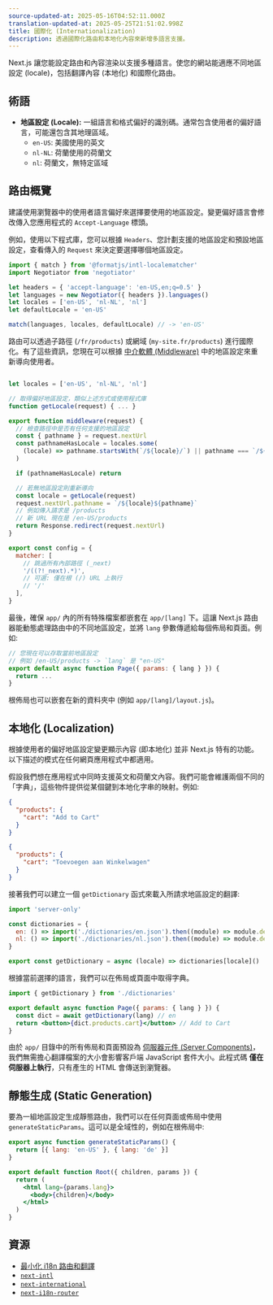 ```yaml
---
source-updated-at: 2025-05-16T04:52:11.000Z
translation-updated-at: 2025-05-25T21:51:02.998Z
title: 國際化 (Internationalization)
description: 透過國際化路由和本地化內容來新增多語言支援。
---
```


Next.js 讓您能設定路由和內容渲染以支援多種語言。使您的網站能適應不同地區設定 (locale)，包括翻譯內容 (本地化) 和國際化路由。

## 術語

- **地區設定 (Locale):** 一組語言和格式偏好的識別碼。通常包含使用者的偏好語言，可能還包含其地理區域。
  - `en-US`: 美國使用的英文
  - `nl-NL`: 荷蘭使用的荷蘭文
  - `nl`: 荷蘭文，無特定區域

## 路由概覽

建議使用瀏覽器中的使用者語言偏好來選擇要使用的地區設定。變更偏好語言會修改傳入您應用程式的 `Accept-Language` 標頭。

例如，使用以下程式庫，您可以根據 `Headers`、您計劃支援的地區設定和預設地區設定，查看傳入的 `Request` 來決定要選擇哪個地區設定。

```js filename="middleware.js"
import { match } from '@formatjs/intl-localematcher'
import Negotiator from 'negotiator'

let headers = { 'accept-language': 'en-US,en;q=0.5' }
let languages = new Negotiator({ headers }).languages()
let locales = ['en-US', 'nl-NL', 'nl']
let defaultLocale = 'en-US'

match(languages, locales, defaultLocale) // -> 'en-US'
```

路由可以透過子路徑 (`/fr/products`) 或網域 (`my-site.fr/products`) 進行國際化。有了這些資訊，您現在可以根據 [中介軟體 (Middleware)](/docs/app/building-your-application/routing/middleware) 中的地區設定來重新導向使用者。

```js filename="middleware.js"

let locales = ['en-US', 'nl-NL', 'nl']

// 取得偏好地區設定，類似上述方式或使用程式庫
function getLocale(request) { ... }

export function middleware(request) {
  // 檢查路徑中是否有任何支援的地區設定
  const { pathname } = request.nextUrl
  const pathnameHasLocale = locales.some(
    (locale) => pathname.startsWith(`/${locale}/`) || pathname === `/${locale}`
  )

  if (pathnameHasLocale) return

  // 若無地區設定則重新導向
  const locale = getLocale(request)
  request.nextUrl.pathname = `/${locale}${pathname}`
  // 例如傳入請求是 /products
  // 新 URL 現在是 /en-US/products
  return Response.redirect(request.nextUrl)
}

export const config = {
  matcher: [
    // 跳過所有內部路徑 (_next)
    '/((?!_next).*)',
    // 可選: 僅在根 (/) URL 上執行
    // '/'
  ],
}
```

最後，確保 `app/` 內的所有特殊檔案都嵌套在 `app/[lang]` 下。這讓 Next.js 路由器能動態處理路由中的不同地區設定，並將 `lang` 參數傳遞給每個佈局和頁面。例如:

```jsx filename="app/[lang]/page.js"
// 您現在可以存取當前地區設定
// 例如 /en-US/products -> `lang` 是 "en-US"
export default async function Page({ params: { lang } }) {
  return ...
}
```

根佈局也可以嵌套在新的資料夾中 (例如 `app/[lang]/layout.js`)。

## 本地化 (Localization)

根據使用者的偏好地區設定變更顯示內容 (即本地化) 並非 Next.js 特有的功能。以下描述的模式在任何網頁應用程式中都適用。

假設我們想在應用程式中同時支援英文和荷蘭文內容。我們可能會維護兩個不同的「字典」，這些物件提供從某個鍵到本地化字串的映射。例如:

```json filename="dictionaries/en.json"
{
  "products": {
    "cart": "Add to Cart"
  }
}
```

```json filename="dictionaries/nl.json"
{
  "products": {
    "cart": "Toevoegen aan Winkelwagen"
  }
}
```

接著我們可以建立一個 `getDictionary` 函式來載入所請求地區設定的翻譯:

```jsx filename="app/[lang]/dictionaries.js"
import 'server-only'

const dictionaries = {
  en: () => import('./dictionaries/en.json').then((module) => module.default),
  nl: () => import('./dictionaries/nl.json').then((module) => module.default),
}

export const getDictionary = async (locale) => dictionaries[locale]()
```

根據當前選擇的語言，我們可以在佈局或頁面中取得字典。

```jsx filename="app/[lang]/page.js"
import { getDictionary } from './dictionaries'

export default async function Page({ params: { lang } }) {
  const dict = await getDictionary(lang) // en
  return <button>{dict.products.cart}</button> // Add to Cart
}
```

由於 `app/` 目錄中的所有佈局和頁面預設為 [伺服器元件 (Server Components)](/docs/app/building-your-application/rendering/server-components)，我們無需擔心翻譯檔案的大小會影響客戶端 JavaScript 套件大小。此程式碼 **僅在伺服器上執行**，只有產生的 HTML 會傳送到瀏覽器。

## 靜態生成 (Static Generation)

要為一組地區設定生成靜態路由，我們可以在任何頁面或佈局中使用 `generateStaticParams`。這可以是全域性的，例如在根佈局中:

```jsx filename="app/[lang]/layout.js"
export async function generateStaticParams() {
  return [{ lang: 'en-US' }, { lang: 'de' }]
}

export default function Root({ children, params }) {
  return (
    <html lang={params.lang}>
      <body>{children}</body>
    </html>
  )
}
```

## 資源

- [最小化 i18n 路由和翻譯](https://github.com/vercel/next.js/tree/canary/examples/app-dir-i18n-routing)
- [`next-intl`](https://next-intl-docs.vercel.app/docs/next-13)
- [`next-international`](https://github.com/QuiiBz/next-international)
- [`next-i18n-router`](https://github.com/i18nexus/next-i18n-router)